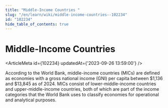 ```yaml
---
title: "Middle-Income Countries "
slug: "/en/learn/wiki/middle-income-countries--102234"
id: "102234"
hide_table_of_contents: true
---
```



# Middle-Income Countries 

<ArticleMeta id={102234} updatedAt={'2023-09-26 13:59:00'} />
<div className='border-solid border-b border-t-0 my-4 border-[var(--ifm-color-gray-300)]' />

According to the World Bank, middle-income countries (MICs) are defined as economies with a gross national income (GNI) per capita between $1,136 and $13,845 as of 2024. MICs consist of lower-middle-income countries and upper-middle-income countries, both of which are part of the income categories that the World Bank uses to classify economies for operational and analytical purposes.
